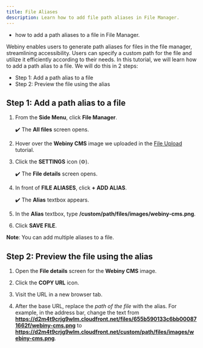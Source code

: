 ```yaml
---
title: File Aliases
description: Learn how to add file path aliases in File Manager.
---
```



<Alert type="success" title="WHAT YOU'LL LEARN">

- how to add a path aliases to a file in File Manager.

</Alert>


Webiny enables users to generate path aliases for files in the file manager, streamlining accessibility. Users can specify a custom path for the file and utilize it efficiently according to their needs. In this tutorial, we will learn how to add a path alias to a file. We will do this in 2 steps:

- Step 1: Add a path alias to a file
- Step 2: Preview the file using the alias


## Step 1: Add a path alias to a file

1. From the **Side Menu**, click **File Manager**.

    ✔️ The **All files** screen opens.

2. Hover over the **Webiny CMS** image we uploaded in the [File Upload](../file-manager/upload-file) tutorial.

3. Click the **SETTINGS** icon (⚙️).

    ✔️ The **File details** screen opens.

4. In front of **FILE ALIASES**, click **+ ADD ALIAS**.

    ✔️ The **Alias** textbox appears.

5. In the **Alias** textbox, type **/custom/path/files/images/webiny-cms.png**.

6. Click **SAVE FILE**.

**Note**: You can add multiple aliases to a file.


## Step 2: Preview the file using the alias

1. Open the **File details** screen for the **Webiny CMS** image.

2. Click the **COPY URL** icon.

3. Visit the URL in a new browser tab.

4. After the base URL, replace the *path of the file* with the alias. For example, in the address bar, change the text from 
**https://d2m4t9crjg9wlm.cloudfront.net/files/655b590133c6bb000871662f/webiny-cms.png** 
to 
**https://d2m4t9crjg9wlm.cloudfront.net/custom/path/files/images/webiny-cms.png**.

    